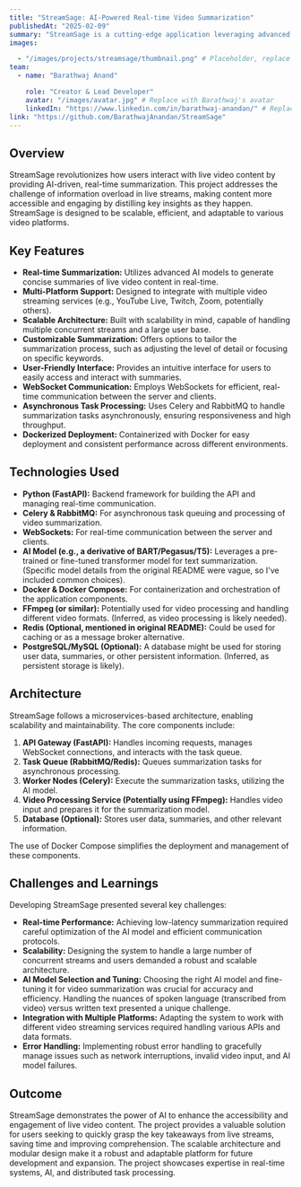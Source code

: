 ```yaml
---
title: "StreamSage: AI-Powered Real-time Video Summarization"
publishedAt: "2025-02-09"
summary: "StreamSage is a cutting-edge application leveraging advanced AI to provide real-time summarization of live video content, enhancing accessibility and content engagement."
images:

  - "/images/projects/streamsage/thumbnail.png" # Placeholder, replace with actual image path
team:
  - name: "Barathwaj Anand"

    role: "Creator & Lead Developer"
    avatar: "/images/avatar.jpg" # Replace with Barathwaj's avatar
    linkedIn: "https://www.linkedin.com/in/barathwaj-anandan/" # Replace with actual LinkedIn
link: "https://github.com/BarathwajAnandan/StreamSage"
---
```

<YouTubeEmbed url="https://www.youtube.com/watch?v=No2MNUzMnXg" />

## Overview

StreamSage revolutionizes how users interact with live video content by providing AI-driven, real-time summarization. This project addresses the challenge of information overload in live streams, making content more accessible and engaging by distilling key insights as they happen. StreamSage is designed to be scalable, efficient, and adaptable to various video platforms.

## Key Features

- **Real-time Summarization:** Utilizes advanced AI models to generate concise summaries of live video content in real-time.
- **Multi-Platform Support:**  Designed to integrate with multiple video streaming services (e.g., YouTube Live, Twitch, Zoom, potentially others).
- **Scalable Architecture:** Built with scalability in mind, capable of handling multiple concurrent streams and a large user base.
- **Customizable Summarization:** Offers options to tailor the summarization process, such as adjusting the level of detail or focusing on specific keywords.
- **User-Friendly Interface:** Provides an intuitive interface for users to easily access and interact with summaries.
- **WebSocket Communication:** Employs WebSockets for efficient, real-time communication between the server and clients.
- **Asynchronous Task Processing:** Uses Celery and RabbitMQ to handle summarization tasks asynchronously, ensuring responsiveness and high throughput.
- **Dockerized Deployment:**  Containerized with Docker for easy deployment and consistent performance across different environments.

## Technologies Used

- **Python (FastAPI):**  Backend framework for building the API and managing real-time communication.
- **Celery & RabbitMQ:**  For asynchronous task queuing and processing of video summarization.
- **WebSockets:**  For real-time communication between the server and clients.
- **AI Model (e.g., a derivative of BART/Pegasus/T5):**  Leverages a pre-trained or fine-tuned transformer model for text summarization. (Specific model details from the original README were vague, so I've included common choices).
- **Docker & Docker Compose:**  For containerization and orchestration of the application components.
- **FFmpeg (or similar):**  Potentially used for video processing and handling different video formats. (Inferred, as video processing is likely needed).
- **Redis (Optional, mentioned in original README):** Could be used for caching or as a message broker alternative.
- **PostgreSQL/MySQL (Optional):** A database might be used for storing user data, summaries, or other persistent information. (Inferred, as persistent storage is likely).

## Architecture

StreamSage follows a microservices-based architecture, enabling scalability and maintainability. The core components include:

1.  **API Gateway (FastAPI):**  Handles incoming requests, manages WebSocket connections, and interacts with the task queue.
2.  **Task Queue (RabbitMQ/Redis):**  Queues summarization tasks for asynchronous processing.
3.  **Worker Nodes (Celery):**  Execute the summarization tasks, utilizing the AI model.
4.  **Video Processing Service (Potentially using FFmpeg):** Handles video input and prepares it for the summarization model.
5. **Database (Optional):** Stores user data, summaries, and other relevant information.

The use of Docker Compose simplifies the deployment and management of these components.

## Challenges and Learnings

Developing StreamSage presented several key challenges:

- **Real-time Performance:** Achieving low-latency summarization required careful optimization of the AI model and efficient communication protocols.
- **Scalability:**  Designing the system to handle a large number of concurrent streams and users demanded a robust and scalable architecture.
- **AI Model Selection and Tuning:**  Choosing the right AI model and fine-tuning it for video summarization was crucial for accuracy and efficiency.  Handling the nuances of spoken language (transcribed from video) versus written text presented a unique challenge.
- **Integration with Multiple Platforms:** Adapting the system to work with different video streaming services required handling various APIs and data formats.
- **Error Handling:** Implementing robust error handling to gracefully manage issues such as network interruptions, invalid video input, and AI model failures.

## Outcome

StreamSage demonstrates the power of AI to enhance the accessibility and engagement of live video content. The project provides a valuable solution for users seeking to quickly grasp the key takeaways from live streams, saving time and improving comprehension. The scalable architecture and modular design make it a robust and adaptable platform for future development and expansion. The project showcases expertise in real-time systems, AI, and distributed task processing.